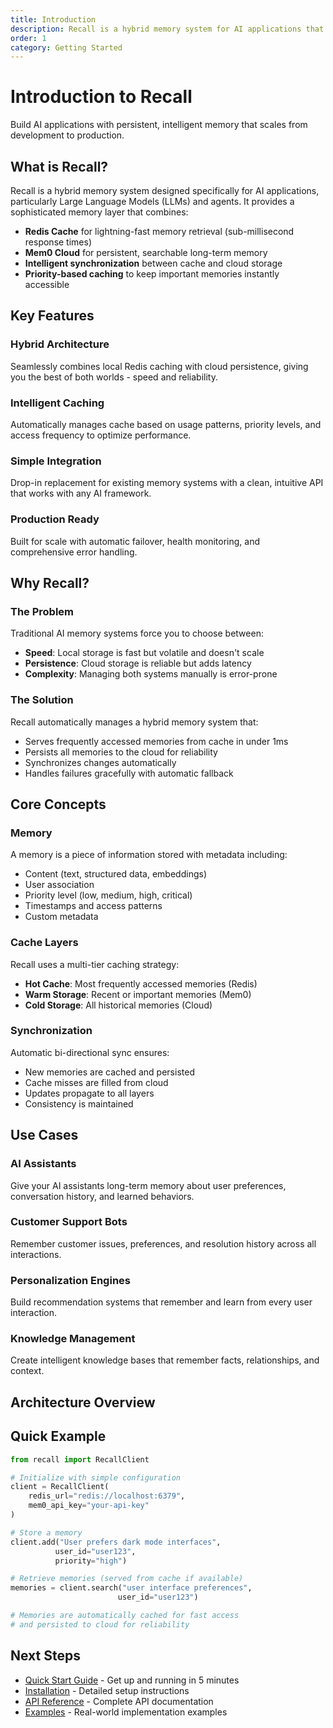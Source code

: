 ```yaml
---
title: Introduction
description: Recall is a hybrid memory system for AI applications that intelligently combines fast local caching with cloud persistence.
order: 1
category: Getting Started
---
```


# Introduction to Recall

Build AI applications with persistent, intelligent memory that scales from development to production.

## What is Recall?

Recall is a hybrid memory system designed specifically for AI applications, particularly Large Language Models (LLMs) and agents. It provides a sophisticated memory layer that combines:

- **Redis Cache** for lightning-fast memory retrieval (sub-millisecond response times)
- **Mem0 Cloud** for persistent, searchable long-term memory
- **Intelligent synchronization** between cache and cloud storage
- **Priority-based caching** to keep important memories instantly accessible

## Key Features

### Hybrid Architecture

Seamlessly combines local Redis caching with cloud persistence, giving you the best of both worlds - speed and reliability.

### Intelligent Caching

Automatically manages cache based on usage patterns, priority levels, and access frequency to optimize performance.

### Simple Integration

Drop-in replacement for existing memory systems with a clean, intuitive API that works with any AI framework.

### Production Ready

Built for scale with automatic failover, health monitoring, and comprehensive error handling.

## Why Recall?

### The Problem

Traditional AI memory systems force you to choose between:

- **Speed**: Local storage is fast but volatile and doesn't scale
- **Persistence**: Cloud storage is reliable but adds latency
- **Complexity**: Managing both systems manually is error-prone

### The Solution

Recall automatically manages a hybrid memory system that:

- Serves frequently accessed memories from cache in under 1ms
- Persists all memories to the cloud for reliability
- Synchronizes changes automatically
- Handles failures gracefully with automatic fallback

## Core Concepts

### Memory

A memory is a piece of information stored with metadata including:

- Content (text, structured data, embeddings)
- User association
- Priority level (low, medium, high, critical)
- Timestamps and access patterns
- Custom metadata

### Cache Layers

Recall uses a multi-tier caching strategy:

- **Hot Cache**: Most frequently accessed memories (Redis)
- **Warm Storage**: Recent or important memories (Mem0)
- **Cold Storage**: All historical memories (Cloud)

### Synchronization

Automatic bi-directional sync ensures:

- New memories are cached and persisted
- Cache misses are filled from cloud
- Updates propagate to all layers
- Consistency is maintained

## Use Cases

### AI Assistants

Give your AI assistants long-term memory about user preferences, conversation history, and learned behaviors.

### Customer Support Bots

Remember customer issues, preferences, and resolution history across all interactions.

### Personalization Engines

Build recommendation systems that remember and learn from every user interaction.

### Knowledge Management

Create intelligent knowledge bases that remember facts, relationships, and context.

## Architecture Overview

<ArchitectureDiagram />

## Quick Example

```python
from recall import RecallClient

# Initialize with simple configuration
client = RecallClient(
    redis_url="redis://localhost:6379",
    mem0_api_key="your-api-key"
)

# Store a memory
client.add("User prefers dark mode interfaces",
          user_id="user123",
          priority="high")

# Retrieve memories (served from cache if available)
memories = client.search("user interface preferences",
                        user_id="user123")

# Memories are automatically cached for fast access
# and persisted to cloud for reliability
```

## Next Steps

- [Quick Start Guide](/docs/getting-started/quickstart) - Get up and running in 5 minutes
- [Installation](/docs/getting-started/installation) - Detailed setup instructions
- [API Reference](/docs/api/client) - Complete API documentation
- [Examples](/docs/examples/basic-usage) - Real-world implementation examples
